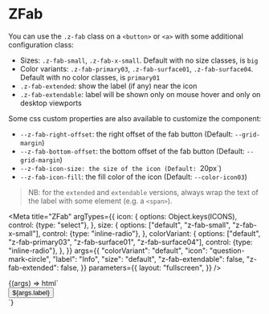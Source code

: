 
# ZFab

You can use the `.z-fab` class on a `<button>` or `<a>` with some additional configuration class:

- Sizes: `.z-fab-small`, `.z-fab-x-small`. Default with no size classes, is `big`
- Color variants: `.z-fab-primary03`, `.z-fab-surface01`, `.z-fab-surface04`. Default with no color classes, is `primary01`
- `.z-fab-extended`: show the label (if any) near the icon
- `.z-fab-extendable`: label will be shown only on mouse hover and only on desktop viewports

Some css custom properties are also available to customize the component:

- `--z-fab-right-offset`: the right offset of the fab button (Default: `--grid-margin`)
- `--z-fab-bottom-offset`: the bottom offset of the fab button (Default: `--grid-margin`)
- `--z-fab-icon-size: the size of the icon (Default: `20px`)
- `--z-fab-icon-fill`: the fill color of the icon (Default: `--color-icon03`)

> NB: for the `extended` and `extendable` versions, always wrap the text of the label with some element (e.g. a `<span>`).

<Meta
  title="ZFab"
  argTypes={{
    icon: {
      options: Object.keys(ICONS),
      control: {type: "select"},
    },
    size: {
      options: ["default", "z-fab-small", "z-fab-x-small"],
      control: {type: "inline-radio"},
    },
    colorVariant: {
      options: ["default", "z-fab-primary03", "z-fab-surface01", "z-fab-surface04"],
      control: {type: "inline-radio"},
    },
  }}
  args={{
    "colorVariant": "default",
    "icon": "question-mark-circle",
    "label": "Info",
    "size": "default",
    "z-fab-extendable": false,
    "z-fab-extended": false,
  }}
  parameters={{
    layout: "fullscreen",
  }}
/>

<Canvas>
  <Story name="ZFab">
    {(args) => html`
      <div class="z-fab-story-wrapper">
        <button
          class=${classMap({
            "z-fab": true,
            "z-fab-small": args.size === "z-fab-small",
            "z-fab-x-small": args.size === "z-fab-x-small",
            "z-fab-primary03": args.colorVariant === "z-fab-primary03",
            "z-fab-surface01": args.colorVariant === "z-fab-surface01",
            "z-fab-surface04": args.colorVariant === "z-fab-surface04",
            "z-fab-extended": args["z-fab-extended"],
            "z-fab-extendable": args["z-fab-extendable"],
          })}
        >
          <z-icon name=${args.icon}></z-icon>
          <span>${args.label}</span>
        </button>
      </div>
    `}
  </Story>
</Canvas>
